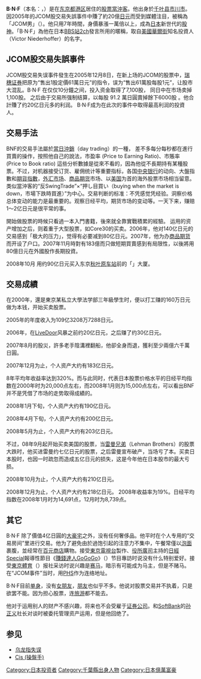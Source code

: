 {{japanese|japanese=小手川 隆|kana=こてがわ たかし|romaji=Kotegawa Takashi}}
'''B·N·F'''（本名：{{lang|ja|小手川 隆}}，{{bd|1978年|3月5日|catIdx=}}）是在[[东京都|东京都]][[港區_(東京都)|港区]]居住的[[股票|股票]][[當沖客|當沖客]]。他出身於[[千叶县|千叶县]][[市川市|市川市]]。因2005年的JCOM股交易失誤事件中賺了約20億[[日元|日元]]而受到媒體注目，被稱為「JCOM男」（{{lang|ja|ジェイコム男}}）。他只用7年時間，身價暴漲一萬倍以上，成為[[日本|日本]]新世代的[[股神|股神]]。「B·N·F」為他在日本[[BBS|BBS站]][[2ch|2ch]]發言所用的暱稱，取自[[美國|美國]][[華爾街|華爾街]]知名投資人{{tsl|en|Victor Niederhoffer|維克多·尼德霍夫}}（Victor Niederhoffer）的名字。

== JCOM股交易失誤事件 ==

JCOM股交易失误事件發生在2005年12月8日，在新上场的JCOM的股票中，[[瑞穗证券|瑞穗证券]]把原为“售出1股定價61萬日元”的指令，误为“售出61萬股每股1元”，让股市大混乱。B·N·F 在仅仅10分鐘之间，投入资金取得了7,100股， 同日中在市场卖掉1,100股。 之后由于交易所强制结算，以每股 91.2 萬日圓賣掉餘下6000股 。他合計賺了约20亿日元多的利润。 B·N·F成为在此次的事件中取得最高利润的投資人。

== 交易手法 ==

BNF的交易手法屬於[[當日沖銷|當日沖銷]]（day trading）的一種， 差不多每分每秒都在進行買賣的操作，按照他自己的說法，市盈率 (Price to Earning Ratio)、市賬率 (Price to Book ratio) 這些分析數據是從來不看的，因為他從不長期持有某種股票。不过，对机器接受订货{{What}}、雇佣统计等重要指标，各国[[中央银行|中央银行]]的动向、大盤指數和[[股票指數期貨|期貨指數]]，[[外汇市场|外汇市场]]、[[商品期货|商品期货]]市场、以[[美国|美国]]为首的海外股票市场相当留意。类似當沖客的“反SwingTrade”×“押し目買い（buying when the market is down，市場下跌時買進）”为中心。交易判断的标准：不凭感觉凭经验。洞察价格总体变动的能力是最重要的。观察日经平均，期货市场的变动等。一天下来，赚赔1～2亿日元是很平常的事。

開始做股票的時候只看過一本入門書籍，後來就全靠實戰積累的經驗。 运用的资产增加之后，则着重于大型股票，如Core30的买卖。2006年，他对140亿日元的交易感到「极大的压力」，觉得有必要减到80亿日元。2007年，他为办[[期货|商品期货]]而开设了户口。2007年11月時對有183億而只做短期買賣感到有局限性，以後將用80億日元在外國股作長期投資。

2008年10月 用约90亿日元买入东京[[秋叶原车站|秋叶原车站]]前的「{{lang|ja|チョムチョム秋葉原}}」大厦。

== 交易成績 ==

在2000年，還是東京某私立大學法学部三年級學生时，便以打工赚的160万日元做为本钱，开始买卖股票。 

2005年的年度收入为109亿3208万7288日元。 

2006年，在[[LiveDoor|LiveDoor]]风暴之前约20亿日元，之后赚了约30亿日元。 

2007年8月的股災，許多老手陰溝裡翻船，他卻全身而退，獲利至少兩億六千萬日圓。

2007年12月为止，个人资产大约有183亿日元。 

8年平均年收益率达到320%。而与此同时，代表日本股票价格水平的日经平均指数在2000年时为20,000点左右，而2008年1月则为15,000点左右，可以看出BNF并不是凭借了市场的走势取得成績的。

2008年1月下旬，个人资产大约有190亿日元。

2008年4月下旬，个人资产大约有200亿日元。 

2008年5月为止，个人资产大约有203亿日元。

不过，08年9月起开始买卖美国的股票，当[[雷曼兄弟|雷曼兄弟]]（Lehman Brothers）的股票大跌时，他买进雷曼约七亿日元的股票，之后雷曼宣布破产，当场亏了本。买卖日本股时，也因一时疏忽而造成五亿日元的损失，这是今年他在日本股市的最大亏损。

2008年10月为止，个人资产大约有210亿日元。

2008年12月为止，个人资产大约有218亿日元。 2008年收益率为19%。日经平均指数在2008年1月时为14,691点，12月时为8,739点。

== 其它 ==

B·N·F 除了價值4亿日圓的[[豪宅|大豪宅]]之外，没有任何奢侈品。他平时在个人专用的“交易房间”里进行交易。他为了避免由於過饱引起的注意力不集中，午餐常僅以[[泡面|泡面]]裹腹，並经常在[[百元商店|百元商店]]購物。接受[[東京電視台|東京電視台]]製作、[[役所廣司|役所廣司]]主持的[[日經Special|日經Special]]報導性節目《[[賺錢達人GoGoGo|賺錢達人GoGoGo]]》（{{lang|ja|ガイアの夜明け}}）节目專訪时说没有什么特别爱好。接受[[東京體育|東京體育]]（{{lang|ja|東京スポーツ}}）报社采访时说兴趣是[[赛马|赛马]]，暗示有可能成为马主，但是不赌马。在“JCOM事件”当时，用[[PHS|PHS]]作为连络地址。 

B·N·F目前[[单身|单身]]，没有[[女朋友|女朋友]]，[[朋友|朋友]]也似乎不多。他说对股票交易并不执着，只是欲罢不能。因为担心股票，连[[旅游|旅游]]都不能去。 

他对于运用别人的财产不感兴趣，将来也不会受雇于[[证券公司|证券公司]]。和[[SoftBank|SoftBank]]的[[孙正义|孙正义]]社长对谈时被委托管理资产运用，但是他回绝了。

== 参见 ==
*[[乌龙指失误|乌龙指失误]]
*[[Cis_(操盤手)|Cis (操盤手)]]

[[Category:日本投资者|Category:日本投资者]]
[[Category:千葉縣出身人物|Category:千葉縣出身人物]]
[[Category:日本億萬富豪|Category:日本億萬富豪]]